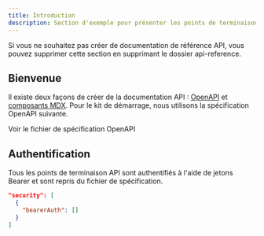 ```yaml
---
title: Introduction
description: Section d'exemple pour présenter les points de terminaison API
---
```


<Note>
  Si vous ne souhaitez pas créer de documentation de référence API, vous pouvez supprimer cette section en supprimant le dossier api-reference.
</Note>

## Bienvenue

Il existe deux façons de créer de la documentation API : [OpenAPI](https://mintlify.com/docs/api-playground/openapi/setup) et [composants MDX](https://mintlify.com/docs/api-playground/mdx/configuration). Pour le kit de démarrage, nous utilisons la spécification OpenAPI suivante.

<Card title="Plant Store Endpoints" icon="leaf" href="https://github.com/mintlify/starter/blob/main/api-reference/openapi.json">
  Voir le fichier de spécification OpenAPI
</Card>

## Authentification

Tous les points de terminaison API sont authentifiés à l'aide de jetons Bearer et sont repris du fichier de spécification.

```json
"security": [
  {
    "bearerAuth": []
  }
]
```
